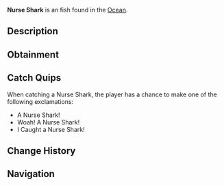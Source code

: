 {{FishInfobox
|image          = Nurse Shark.png
|rarity         = Unusual
|sea            = First Sea
|location       = [[Ocean]]
|sublocation    = 
|sources        = Carbon Crate, Fishing Rod
|radar_location = 
|xp             = 100
|weather        = 
|time           = Night
|season         = Summer, Autumn
|bait           = Minnow
|base_weight    = 150
|base_value     = 200
|weight_range   = 50
|base_chance    = 35
|base_resil     = 35
}}
'''Nurse Shark''' is an {{Rarity|Unusual}} fish found in the [[Ocean]].

== Description ==
{{Description|Nurse Sharks are a nocturnal bottom feeder, spending most of their time on the ocean floor or in small crevices. Despite their appearance, they are gentle and slow-moving. Nurse Sharks can 'suction feed', using their powerful jaws to scrape algae off surfaces.|Bestiary Entry}}

== Obtainment ==
{{Description|Caught at night in the ocean.|Bestiary Hint}}
{{Fish Availability|
Lucky Event/Blarney McBreeze
Lucky Event/O'Mango Goldgrin
Lucky Event/Plumrick O'Luck
Lucky Event/Rowdy McCharm
Lucky Event/Sunny O'Coin
Northern Summit/Surrounding Ocean
Ocean
Ocean/Harvesters Spike
Roslit Bay/Coral Reef
Roslit Bay/Surrounding Ocean
|top_rods      = 
Leviathan's Fang Rod\272459.82\154439.47;
Trident Rod\271255.28\155791.01;
Free Spirit Rod\239185.57\137372.3;
Krampus's Rod\234883.29\210622.7;
Magma Rod\216313.97\193971.36;
Plastic Rod\203745.58\182696.5;
Buddy Bond Rod\151353.86\169800.74;
Fast Rod\179557.28\202349.14;
Fischer's Rod\165277.53\186256.81;
Adventurer's Rod\162308.47\182910.88;
No-Life Rod\189176.98\155102.56;
Ethereal Prism Rod\182958.81\166864.69;
Seraphic Rod\182099.65\152041.46;
Rod Of The Forgotten Fang\173303.67\138487.23;
Challenger's Rod\171918.57\139080.08;
Rod Of The Exalted One\170273.29\117943.69;
Rod Of The Depths\166120.64\125366.8;
Blazebringer Rod\163139.72\121672.77;
Depthseeker Rod\162263.26\118287.91;
Zeus Rod\161976.62\128780.58;
Verdant Shear Rod\159904.03\128755.38;
Avalanche Rod\152057.27\105778.24;
Volcanic Rod\145999.33\97742.39;
Steady Rod\73117.44\44559.63
|recommended   = Trident Rod
}}

== Catch Quips ==
When catching a Nurse Shark, the player has a chance to make one of the following exclamations:
* A Nurse Shark!
* Woah! A Nurse Shark!
* I Caught a Nurse Shark!

== Change History ==
{{Change History|{{subst:Current Version}}}}

== Navigation ==
{{Fish Navbox|Ocean}}